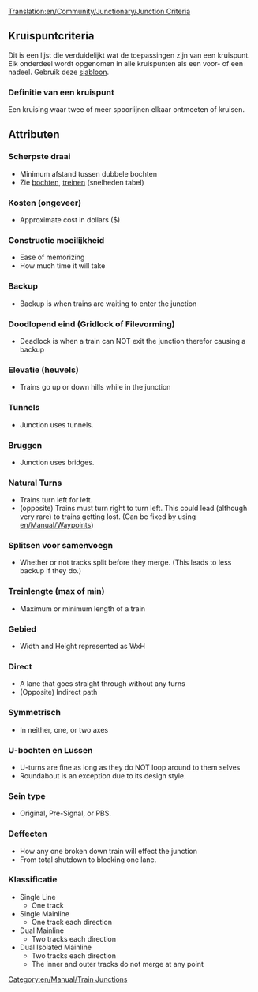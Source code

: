 [[Translation:en/Community/Junctionary/Junction Criteria]]
{{nl/Community/Junctionary/Kruispuntenmenu}}
==Kruispuntcriteria==
Dit is een lijst die verduidelijkt wat de toepassingen zijn van een kruispunt. 
Elk onderdeel wordt opgenomen in alle kruispunten als een voor- of een nadeel.
Gebruik deze [[Template:nl/Community/Junctionary/Kruispuntcriteria|sjabloon]].

===Definitie van een kruispunt===
Een kruising waar twee of meer spoorlijnen elkaar ontmoeten of kruisen.

==Attributen==

===Scherpste draai===
* Minimum afstand tussen dubbele bochten
* Zie [[nl/Community/Bochten|bochten]], [[nl/Manual/Game Mechanics/Main Page#treinen|treinen]] (snelheden tabel)

===Kosten (ongeveer)===
* Approximate cost in dollars ($)

===Constructie moeilijkheid===
* Ease of memorizing
* How much time it will take



===Backup===
* Backup is when trains are waiting to enter the junction

===Doodlopend eind (Gridlock of Filevorming)===
* Deadlock is when a train can NOT exit the junction therefor causing a backup

===Elevatie (heuvels)===
* Trains go up or down hills while in the junction

===Tunnels=== 
* Junction uses tunnels.

===Bruggen===
* Junction uses bridges.

===Natural Turns=== 
* Trains turn left for left.
* (opposite) Trains must turn right to turn left. This could lead (although very rare) to trains getting lost. (Can be fixed by using [[en/Manual/Waypoints]])

===Splitsen voor samenvoegn===
* Whether or not tracks split before they merge. (This leads to less backup if they do.)

===Treinlengte (max of min)===
* Maximum or minimum length of a train

===Gebied===
* Width and Height represented as WxH

===Direct===
* A lane that goes straight through without any turns
* (Opposite) Indirect path

===Symmetrisch===
* In neither, one, or two axes

===U-bochten en Lussen===
* U-turns are fine as long as they do NOT loop around to them selves
* Roundabout is an exception due to its design style.

===Sein type===
* Original, Pre-Signal, or PBS.

===Deffecten===
* How any one broken down train will effect the junction
* From total shutdown to blocking one lane.

===Klassificatie===
* Single Line
** One track 
* Single Mainline
** One track each direction
* Dual Mainline
** Two tracks each direction
* Dual Isolated Mainline
** Two tracks each direction
** The inner and outer tracks do not merge at any point


[[Category:en/Manual/Train Junctions]]